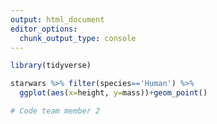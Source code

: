 ```yaml
---
output: html_document
editor_options: 
  chunk_output_type: console
---
```

```r
library(tidyverse)
```

```r
starwars %>% filter(species=='Human') %>%
  ggplot(aes(x=height, y=mass))+geom_point()
```

```r
# Code team member 2
```